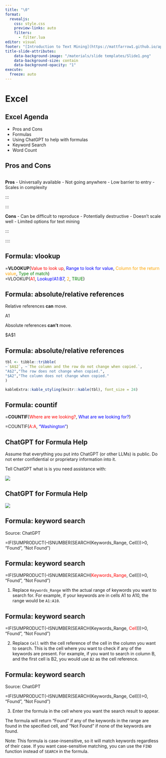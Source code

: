 ```yaml
---
title: "\0"
format: 
  revealjs:
    css: style.css
    preview-links: auto
    filters: 
      - filter.lua
editor: visual
footer: "[Introduction to Text Mining](https://mattfarrow1.github.io/apra-intro-to-text-mining/)"
title-slide-attributes:
    data-background-image: "/materials/slide templates/Slide1.png"
    data-background-size: contain
    data-background-opacity: "1"
execute:
  freeze: auto
---
```


# Excel {background-image="/materials/slide templates/Slide3.png" background-size="contain"}

## Excel Agenda

-   Pros and Cons
-   Formulas
-   Using ChatGPT to help with formulas
-   Keyword Search
-   Word Count

## Pros and Cons

::: columns
:::

**Pros** - Universally available - Not going anywhere - Low barrier to entry - Scales in complexity

:::

:::

**Cons** - Can be difficult to reproduce - Potentially destructive - Doesn't scale well - Limited options for text mining

:::

::::

## Formula: vlookup

=**VLOOKUP**(<font color="red">Value to look up</font>, <font color="blue">Range to look for value</font>, <font color="orange">Column for the return value</font>, <font color="green">Type of match</font>)\
=VLOOKUP(<font color="red">A1</font>, <font color="blue">Lookup!A1:B7</font>, <font color="orange">2</font>, <font color="green">TRUE</font>)

## Formula: absolute/relative references

Relative references **can** move.

A1

Absolute references **can't** move.

\$A\$1

## Formula: absolute/relative references

```r
tbl <- tibble::tribble(
~`$A$2`, ~`The column and the row do not change when copied.`,
"A$2","The row does not change when copied.",
"$A2","The column does not change when copied."
)

kableExtra::kable_styling(knitr::kable(tbl), font_size = 24)
```

## Formula: countif

=**COUNTIF**(<font color="red">Where are we looking?</font>, <font color="blue">What are we looking for?</font>)

=COUNTIF(<font color="red">A:A</font>, <font color="blue">"Washington"</font>)

## ChatGPT for Formula Help

::: callout-warning
Assume that everything you put into ChatGPT (or other LLMs) is public. Do not enter confidential or proprietary information into it.
:::

Tell ChatGPT what is is you need assistance with:

![](images/chatgpt-excel-1.png){fig-align="center"}

## ChatGPT for Formula Help

![](images/chatgpt-excel-2.png){fig-align="center"}

## Formula: keyword search

Source: ChatGPT

=IF(SUMPRODUCT(--ISNUMBER(SEARCH(Keywords_Range, Cell)))\>0, "Found", "Not Found")

## Formula: keyword search

=IF(SUMPRODUCT(--ISNUMBER(SEARCH(<font color="red">Keywords_Range</font>, Cell)))\>0, "Found", "Not Found")

1.  Replace `Keywords_Range` with the actual range of keywords you want to search for. For example, if your keywords are in cells A1 to A10, the range would be `A1:A10`.

## Formula: keyword search

=IF(SUMPRODUCT(--ISNUMBER(SEARCH(Keywords_Range, <font color="red">Cell</font>)))\>0, "Found", "Not Found")

2.  Replace `Cell` with the cell reference of the cell in the column you want to search. This is the cell where you want to check if any of the keywords are present. For example, if you want to search in column B, and the first cell is B2, you would use `B2` as the cell reference.

## Formula: keyword search

Source: ChatGPT

=IF(SUMPRODUCT(--ISNUMBER(SEARCH(Keywords_Range, Cell)))\>0, "Found", "Not Found")

3.  Enter the formula in the cell where you want the search result to appear.

The formula will return "Found" if any of the keywords in the range are found in the specified cell, and "Not Found" if none of the keywords are found.

Note: This formula is case-insensitive, so it will match keywords regardless of their case. If you want case-sensitive matching, you can use the `FIND` function instead of `SEARCH` in the formula.
